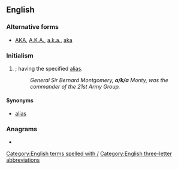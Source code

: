 {{also|aka|Aka|AKA|A.K.A.|åka|akā|āķa|a.k.a.}}
==English==

===Alternative forms===
* [[AKA]], [[A.K.A.]], [[a.k.a.]], [[aka]]

===Initialism===
{{rfc-header|Initialism}}
{{en-initialism}}

# {{initialism of|also known as|nodot=1|lang=en}}; having the specified [[alias]].
#: ''General Sir Bernard Montgomery, '''a/k/a''' Monty, was the commander of the 21st Army Group.''

====Synonyms====
* [[alias]]

===Anagrams===
* {{anagrams|en|aak}}

[[Category:English terms spelled with /]]
[[Category:English three-letter abbreviations]]